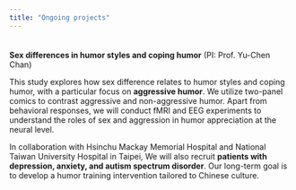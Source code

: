 ---
title: "Ongoing projects"
---
<div style="margin-bottom:35px;">
</div>

**Sex differences in humor styles and coping humor**  (PI: Prof. Yu-Chen Chan)    

  This study explores how sex difference relates to humor styles and coping humor, with a particular focus on **aggressive humor**. We utilize two-panel comics to contrast aggressive and non-aggressive humor. Apart from behavioral responses, we will conduct fMRI and EEG experiments to understand the roles of sex and aggression in humor appreciation at the neural level.  
  
  In collaboration with Hsinchu Mackay Memorial Hospital and National Taiwan University Hospital in Taipei, We will also recruit **patients with depression, anxiety, and autism spectrum disorder**. Our long-term goal is to develop a humor training intervention tailored to Chinese culture.